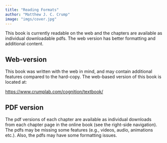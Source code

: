 ```yaml
---
title: "Reading Formats"
author: "Matthew J. C. Crump"
image: "imgs/cover.jpg"
---
```


This book is currently readable on the web and the chapters are available as individual downloadable pdfs. The web version has better formatting and additional content.

## Web-version

This book was written with the web in mind, and may contain additional features compared to the hard-copy. The web-based version of this book is located at:

<https://www.crumplab.com/cognition/textbook/>

## PDF version

The pdf versions of each chapter are available as individual downloads from each chapter page in the online book (see the right-side navigation). The pdfs may be missing some features (e.g., videos, audio, animations etc.). Also, the pdfs may have some formatting issues.

